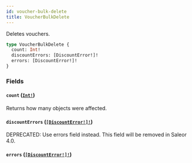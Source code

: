 ```yaml
---
id: voucher-bulk-delete
title: VoucherBulkDelete
---
```


Deletes vouchers.

```graphql
type VoucherBulkDelete {
  count: Int!
  discountErrors: [DiscountError!]!
  errors: [DiscountError!]!
}
```

### Fields

#### `count` ([`Int!`](../../../developer/api-reference/scalars/int))

Returns how many objects were affected.

#### `discountErrors` ([`[DiscountError!]!`](../../../developer/api-reference/objects/discount-error))

<span class="badge badge--warning">DEPRECATED: Use errors field instead. This field will be removed in Saleor 4.0.</span>

#### `errors` ([`[DiscountError!]!`](../../../developer/api-reference/objects/discount-error))
